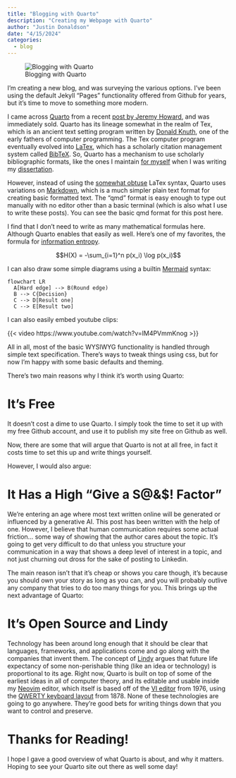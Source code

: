 ```yaml
---
title: "Blogging with Quarto"
description: "Creating my Webpage with Quarto"
author: "Justin Donaldson"
date: "4/15/2024"
categories:
  - blog
---
```


![Blogging with Quarto](images/quarto.jpeg)

I'm creating a new blog, and was surveying the various options. I've been using
the default Jekyll "Pages" functionality offered from Github for years, but it's time
to move to something more modern.

I came across [Quarto](https://quarto.org/) from a recent [post by Jeremy
Howard](https://www.fast.ai/posts/2022-07-28-nbdev2.html), and was immediately
sold.  Quarto has its lineage somewhat in the realm of Tex, which is an ancient
text setting program written by [Donald
Knuth](https://en.wikipedia.org/wiki/Donald_Knuth#Digital_typesetting), one of
the early fathers of computer programming.  The Tex computer program eventually
evolved into [LaTex](https://en.wikipedia.org/wiki/LaTeX), which has a
scholarly citation management system called
[BibTeX](https://en.wikipedia.org/wiki/BibTeX). So, Quarto has a mechanism to
use scholarly bibliographic formats, like the ones I maintain [for
myself](https://github.com/jdonaldson/jjd.io/tree/main/bibliographies) when I
was writing my
[dissertation](https://www.proquest.com/openview/a8602e3dae373559fa6d87841fa265e6/1?pq-origsite=gscholar&cbl=18750).


However, instead of using the [somewhat
obtuse](http://xahlee.info/cmaci/notation/TeX_pestilence.html) LaTex syntax,
Quarto uses variations on [Markdown](https://en.wikipedia.org/wiki/Markdown),
which is a much simpler plain text format for creating basic formatted
text.  The "qmd" format is easy enough to type out manually with no editor
other than a basic terminal (which is also what I use to write these posts).
You can see the basic qmd format for this post here.

I find that I don't need to write as many mathematical formulas here.  Although Quarto enables that easily as well.  Here's one of my favorites, the formula for [information entropy](https://en.wikipedia.org/wiki/Entropy#Information_theory).

$$H(X) = -\sum_{i=1}^n p(x_i) \log p(x_i)$$

I can also draw some simple diagrams using a builtin [Mermaid](https://mermaid-js.github.io/mermaid/#/) syntax:


```mermaid
flowchart LR
  A[Hard edge] --> B(Round edge)
  B --> C{Decision}
  C --> D[Result one]
  C --> E[Result two]
```

I can also easily embed youtube clips:

{{< video https://www.youtube.com/watch?v=IM4PVmmKnog >}}

All in all, most of the basic WYSIWYG functionality is handled through simple
text specification.  There's ways to tweak things using css, but for now I'm
happy with some basic defaults and theming.

There's two main reasons why I think it's worth using Quarto:

# It's Free

It doesn't cost a dime to use Quarto.  I simply took the time to set it up with my free Github account, and use it to publish my site free on Github as well.

Now, there are some that will argue that Quarto is not at all free, in fact it costs time to set this up and write things yourself.

However, I would also argue:

# It Has a High "Give a S@&$! Factor"

We're entering an age where most text written online will be generated or
influenced by a generative AI.  This post has been written with the help of
one.  However, I believe that human communication requires some actual
friction... some way of showing that the author cares about the topic.  It's
going to get very difficult to do that unless you structure your communication
in a way that shows a deep level of interest in a topic, and not just churning
out dross for the sake of posting to Linkedin.

The main reason isn't that it's cheap or shows you care though, it's because
you should own your story as long as you can, and you will probably outlive any
company that tries to do too many things for you.  This brings up the next
advantage of Quarto:

# It's Open Source and Lindy

Technology has been around long enough that it should be clear that languages,
frameworks, and applications come and go along with the companies that invent
them.  The concept of [Lindy](https://en.wikipedia.org/wiki/Lindy_effect)
argues that future life expectancy of some non-perishable thing (like an idea
or technology) is proportional to its age.  Right now, Quarto is built on top
of some of the earliest ideas in all of computer theory, and its editable and
usable inside my
[Neovim](https://en.wikipedia.org/wiki/Vim_(text_editor)#Neovim) editor, which
itself is based off of the [VI
editor](https://en.wikipedia.org/wiki/Vi_(text_editor)) from 1976, using the
[QWERTY keyboard layout](https://en.wikipedia.org/wiki/QWERTY)  from 1878.
None of these technologies are going to go anywhere.  They're good bets for
writing things down that you want to control and preserve.

# Thanks for Reading!

I hope I gave a good overview of what Quarto is about, and why it matters.
Hoping to see your Quarto site out there as well some day!


